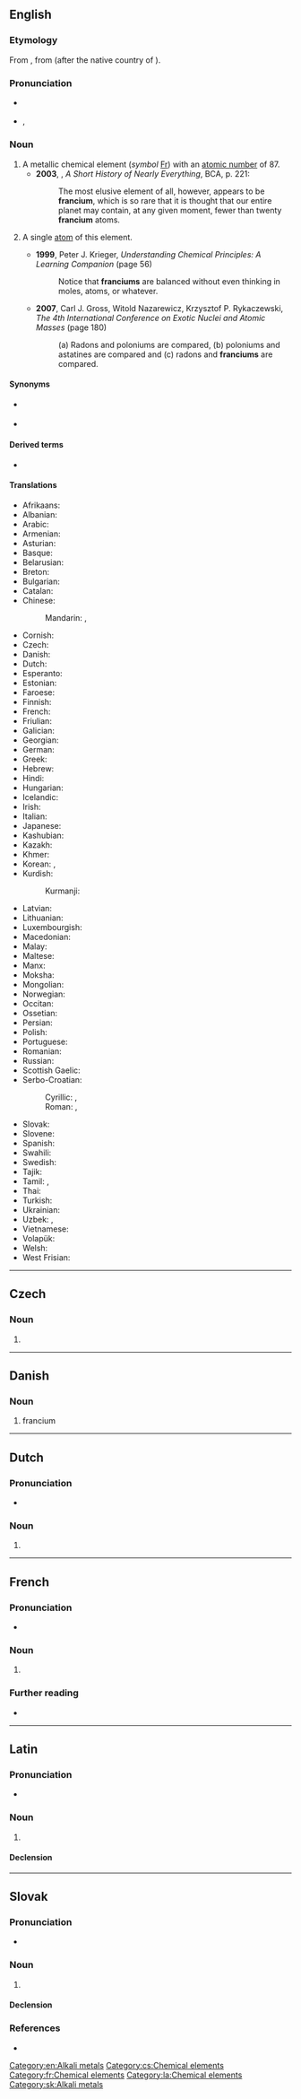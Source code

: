 {{also|Francium}}
==English==
{{elements|Fr|radon|Rn|radium|Ra}}
{{wikipedia}}

===Etymology===
From {{der|en|fr|francium}}, from {{suffix|en|France|ium}} (after the native country of {{w|Marguerite Perey}}).

===Pronunciation===
* {{a|UK}} {{IPA|/ˈfɹansɪəm/|/ˈfɹɑːnsɪəm/|lang=en}}
* {{a|US}} {{enPR|frăn'sēəm}}, {{IPA|/ˈfɹænsi.əm/|lang=en}}

===Noun===
{{en-noun|-|s}}

# A metallic chemical element (''symbol'' [[Fr]]) with an [[atomic number]] of 87.
#* '''2003''', {{w|Bill Bryson}}, ''A Short History of Nearly Everything'', BCA, p. 221:
#*: The most elusive element of all, however, appears to be '''francium''', which is so rare that it is thought that our entire planet may contain, at any given moment, fewer than twenty '''francium''' atoms.
# {{lb|en|countable}} A single [[atom]] of this element.
#* '''1999''', Peter J. Krieger, ''Understanding Chemical Principles: A Learning Companion'' (page 56)
#*: Notice that '''franciums''' are balanced without even thinking in moles, atoms, or whatever.
#* '''2007''', Carl J. Gross, ‎Witold Nazarewicz, ‎Krzysztof P. Rykaczewski, ''The 4th International Conference on Exotic Nuclei and Atomic Masses'' (page 180)
#*: (a) Radons and poloniums are compared, (b) poloniums and astatines are compared and (c) radons and '''franciums''' are compared.

====Synonyms====
* {{l|en|actinium-K}} {{qualifier|obsolete}}
* {{l|en|virginium}} {{qualifier|obsolete}}

====Derived terms====
* {{l|en|eka-francium}}

====Translations====
{{trans-top|chemical element}}
* Afrikaans: {{t+|af|frankium}}
* Albanian: {{t|sq|francium}}
* Arabic: {{t|ar|فَرَنْسِيُوم|tr=faransiyum|m}}
* Armenian: {{t|hy|ֆրանսիում}}
* Asturian: {{t|ast|franciu|m}}
* Basque: {{t|eu|frantzioa}}
* Belarusian: {{t|be|фра́нцый|m}}
* Breton: {{t|br|frañsiom}}
* Bulgarian: {{t|bg|фра́нций|m}}
* Catalan: {{t+|ca|franci|m}}
* Chinese:
*: Mandarin: {{t+|cmn|钫|tr=fāng}}, {{qualifier|Taiwan}} {{t+|cmn|鍅|tr=fǎ}}
* Cornish: {{t|kw|frankyum}}
* Czech: {{t+|cs|francium|n}}
* Danish: {{t+|da|francium}}
* Dutch: {{t+|nl|francium|n}}
* Esperanto: {{t+|eo|franciumo}}
* Estonian: {{t+|et|frantsium}}
* Faroese: {{t|fo|fransium|n}}
* Finnish: {{t+|fi|frankium}}
* French: {{t+|fr|francium|m}}
* Friulian: {{t|fur|franci}}
* Galician: {{t+|gl|francio|m}}
* Georgian: {{t|ka|ფრანციუმი}}
* German: {{t+|de|Francium|n}}
* Greek: {{t+|el|φράγκιο|n}}
* Hebrew: {{t+|he|פרנציום|tr=frantsiyum}}
* Hindi: {{t|hi|क्षुद्रातु|tr=kṣudrātu|sc=Deva}}
* Hungarian: {{t+|hu|francium}}
* Icelandic: {{t+|is|fransín}}
* Irish: {{t|ga|frainciam}}
* Italian: {{t+|it|francio|m}}
* Japanese: {{t+|ja|フランシウム|tr=furanshiumu}}
* Kashubian: {{t|csb|frãs}}
* Kazakh: {{t+|kk|франций}}
* Khmer: {{t|km|ហ្វ្រង់ស្យូម}}
* Korean: {{t+|ko|프랑슘}}, {{t|ko|악티늄케이}}
* Kurdish:
*: Kurmanji: {{t+|ku|fransiyûm}}
{{trans-mid}}
* Latvian: {{t|lv|francijs}}
* Lithuanian: {{t+|lt|francis}}
* Luxembourgish: {{t|lb|Francium|n}}
* Macedonian: {{t|mk|франциум|m}}
* Malay: {{t|ms|fransium}}
* Maltese: {{t|mt|fransjum}}
* Manx: {{t|gv|frankium}}
* Moksha: {{t|mdf|франци}}
* Mongolian: {{t|mn|франци}}
* Norwegian: {{t|no|francium}}
* Occitan: {{t|oc|franci|m}}
* Ossetian: {{t|os|франций}}
* Persian: {{t|fa|فرانسیم|tr=ferânsiyom}}
* Polish: {{t+|pl|frans|m}}
* Portuguese: {{t+|pt|frâncio|m}}
* Romanian: {{t+|ro|franciu|n}}
* Russian: {{t+|ru|фра́нций|m}}
* Scottish Gaelic: {{t|gd|frainciam}}
* Serbo-Croatian:
*: Cyrillic: {{t|sh|франциј|m}}, {{t|sh|францијум|m}}
*: Roman: {{t+|sh|francij|m}}, {{t|sh|francijum|m}}
* Slovak: {{t+|sk|francium|n}}
* Slovene: {{t+|sl|fráncij}}
* Spanish: {{t+|es|francio|m}}
* Swahili: {{t|sw|fransi}}
* Swedish: {{t+|sv|francium}}
* Tajik: {{t|tg|франсий}}
* Tamil: {{t|ta|வெடியிதள்}}, {{t|ta|பிரன்சியம்}}
* Thai: {{t|th|แฟรนเซียม}}
* Turkish: {{t+|tr|fransiyum}}
* Ukrainian: {{t|uk|фра́нцій|m}}
* Uzbek: {{t|uz|франций}}, {{t|uz|frantsiy}}
* Vietnamese: {{t|vi|franxi}}
* Volapük: {{t|vo|fransin}}
* Welsh: {{t|cy|ffransiwm}}
* West Frisian: {{t|fy|francium|n}}
{{trans-bottom}}

[[Category:en:Alkali metals]]

----

==Czech==

===Noun===
{{cs-noun|g=n}}

# {{l|en|francium}}

[[Category:cs:Chemical elements]]

----

==Danish==

===Noun===
{{da-noun}}

# francium

----

==Dutch==
{{wikipedia|lang=nl}}
{{elements|Fr|radon|Rn|radium|Ra|lang=nl}}

===Pronunciation===
* {{audio|Nl-francium.ogg|Audio|lang=nl}}

===Noun===
{{nl-noun|n|-|-}}

# {{l|en|francium}}

----

==French==
{{wikipedia|lang=fr}}

===Pronunciation===
* {{fr-IPA}}

===Noun===
{{fr-noun|m|-}}

# {{l|en|francium}}

===Further reading===
* {{R:TLFi}}

[[Category:fr:Chemical elements]]

----

==Latin==
{{wikipedia|lang=la}}

===Pronunciation===
* {{la-IPA|francium}}

===Noun===
{{la-noun|francium<2.-ium>}}

# {{l|en|francium}}

====Declension====
{{la-ndecl|francium<2.-ium>}}

[[Category:la:Chemical elements]]

----

==Slovak==
{{elements|Fr|radón|Rn|rádium|Ra|lang=sk}}

===Pronunciation===
* {{IPA|/ˈfrant͡sium/|lang=sk}}

===Noun===
{{sk-noun|g=n|gen=francia|decl=mesto}}

# {{l|en|francium}} {{gloss|element}}

====Declension====
{{sk-decl-noun-sg|francium|francia|franciu|francium|franciu|franciom}}

===References===
* {{R:SDK}}

[[Category:sk:Alkali metals]]
